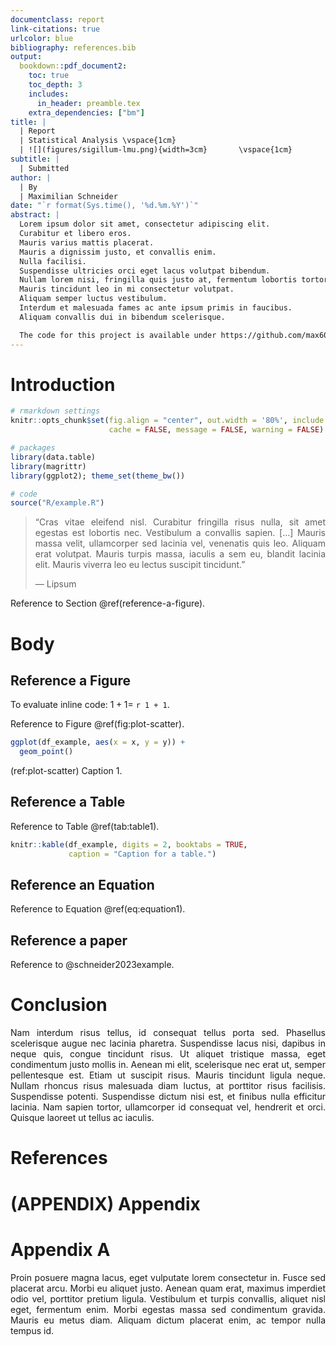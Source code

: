 ```yaml
---
documentclass: report
link-citations: true
urlcolor: blue
bibliography: references.bib
output:
  bookdown::pdf_document2:
    toc: true
    toc_depth: 3
    includes:
      in_header: preamble.tex
    extra_dependencies: ["bm"]
title: |
  | Report
  | Statistical Analysis \vspace{1cm}
  | ![](figures/sigillum-lmu.png){width=3cm}       \vspace{1cm}
subtitle: |
  | Submitted
author: |
  | By
  | Maximilian Schneider
date: "`r format(Sys.time(), '%d.%m.%Y')`"
abstract: |
  Lorem ipsum dolor sit amet, consectetur adipiscing elit.
  Curabitur et libero eros.
  Mauris varius mattis placerat.
  Mauris a dignissim justo, et convallis enim.
  Nulla facilisi.
  Suspendisse ultricies orci eget lacus volutpat bibendum.
  Nullam lorem nisi, fringilla quis justo at, fermentum lobortis tortor.
  Mauris tincidunt leo in mi consectetur volutpat.
  Aliquam semper luctus vestibulum.
  Interdum et malesuada fames ac ante ipsum primis in faucibus.
  Aliquam convallis dui in bibendum scelerisque.

  The code for this project is available under https://github.com/max607/blanks.
---
```


<style>
body {
text-align: justify}
.main-container {
  max-width: 1000px;
  margin-left: auto;
  margin-right: auto;
}
</style>

# Introduction

```r
# rmarkdown settings
knitr::opts_chunk$set(fig.align = "center", out.width = '80%', include = FALSE, echo = FALSE,
                      cache = FALSE, message = FALSE, warning = FALSE)

# packages
library(data.table)
library(magrittr)
library(ggplot2); theme_set(theme_bw())

# code
source("R/example.R")
```

> "Cras vitae eleifend nisl.
> Curabitur fringilla risus nulla, sit amet egestas est lobortis nec.
> Vestibulum a convallis sapien.
> [...] Mauris massa velit, ullamcorper sed lacinia vel, venenatis quis leo.
> Aliquam erat volutpat.
> Mauris turpis massa, iaculis a sem eu, blandit lacinia elit.
> Mauris viverra leo eu lectus suscipit tincidunt."
>
> --- Lipsum

Reference to Section \@ref(reference-a-figure).

# Body

## Reference a Figure

To evaluate inline code:
$1 + 1 =$ `r 1 + 1`.

Reference to Figure \@ref(fig:plot-scatter).

```r
ggplot(df_example, aes(x = x, y = y)) +
  geom_point()
```
(ref:plot-scatter) Caption 1.

## Reference a Table

Reference to Table \@ref(tab:table1).

```r
knitr::kable(df_example, digits = 2, booktabs = TRUE,
             caption = "Caption for a table.")
```

## Reference an Equation

Reference to Equation \@ref(eq:equation1).

\begin{equation}
  2 = 1 + 1
  (\#eq:equation1)
\end{equation}

## Reference a paper

Reference to @schneider2023example.

# Conclusion

Nam interdum risus tellus, id consequat tellus porta sed.
Phasellus scelerisque augue nec lacinia pharetra.
Suspendisse lacus nisi, dapibus in neque quis, congue tincidunt risus.
Ut aliquet tristique massa, eget condimentum justo mollis in.
Aenean mi elit, scelerisque nec erat ut, semper pellentesque est.
Etiam ut suscipit risus.
Mauris tincidunt ligula neque.
Nullam rhoncus risus malesuada diam luctus, at porttitor risus facilisis.
Suspendisse potenti.
Suspendisse dictum nisi est, et finibus nulla efficitur lacinia.
Nam sapien tortor, ullamcorper id consequat vel, hendrerit et orci. Quisque laoreet ut tellus ac iaculis.

# References

<div id="refs"></div>

# (APPENDIX) Appendix {-}

# Appendix A

Proin posuere magna lacus, eget vulputate lorem consectetur in.
Fusce sed placerat arcu.
Morbi eu aliquet justo.
Aenean quam erat, maximus imperdiet odio vel, porttitor pretium ligula.
Vestibulum et turpis convallis, aliquet nisl eget, fermentum enim.
Morbi egestas massa sed condimentum gravida.
Mauris eu metus diam.
Aliquam dictum placerat enim, ac tempor nulla tempus id.

